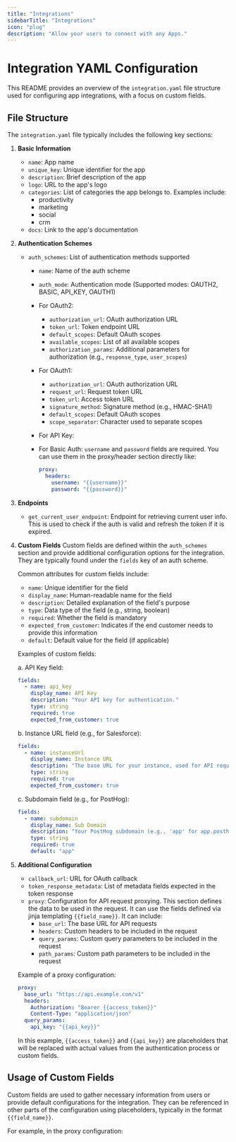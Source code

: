 ```yaml
---
title: "Integrations"
sidebarTitle: "Integrations"
icon: "plug"
description: "Allow your users to connect with any Apps."
---
```


# Integration YAML Configuration

This README provides an overview of the `integration.yaml` file structure used for configuring app integrations, with a focus on custom fields.

## File Structure

The `integration.yaml` file typically includes the following key sections:

1. **Basic Information**
   - `name`: App name
   - `unique_key`: Unique identifier for the app
   - `description`: Brief description of the app
   - `logo`: URL to the app's logo
   - `categories`: List of categories the app belongs to. Examples include:
     - productivity
     - marketing
     - social
     - crm
   - `docs`: Link to the app's documentation

2. **Authentication Schemes**
   - `auth_schemes`: List of authentication methods supported
     - `name`: Name of the auth scheme
     - `auth_mode`: Authentication mode (Supported modes: OAUTH2, BASIC, API_KEY, OAUTH1)
     - For OAuth2:
       - `authorization_url`: OAuth authorization URL
       - `token_url`: Token endpoint URL
       - `default_scopes`: Default OAuth scopes
       - `available_scopes`: List of all available scopes
       - `authorization_params`: Additional parameters for authorization (e.g., `response_type`, `user_scopes`)
     - For OAuth1:
       - `authorization_url`: OAuth authorization URL
       - `request_url`: Request token URL
       - `token_url`: Access token URL
       - `signature_method`: Signature method (e.g., HMAC-SHA1)
       - `default_scopes`: Default OAuth scopes
       - `scope_separator`: Character used to separate scopes
     - For API Key:
       
     - For Basic Auth:
       `username` and `password` fields are required. You can use them in the proxy/header section directly like:
       ```yaml
       proxy:
         headers:
           username: "{{username}}"
           password: "{{password}}"
       ```

3. **Endpoints**
   - `get_current_user_endpoint`: Endpoint for retrieving current user info. This is used to check if the auth is valid and refresh the token if it is expired.

4. **Custom Fields**
   Custom fields are defined within the `auth_schemes` section and provide additional configuration options for the integration. They are typically found under the `fields` key of an auth scheme.

   Common attributes for custom fields include:
   - `name`: Unique identifier for the field
   - `display_name`: Human-readable name for the field
   - `description`: Detailed explanation of the field's purpose
   - `type`: Data type of the field (e.g., string, boolean)
   - `required`: Whether the field is mandatory
   - `expected_from_customer`: Indicates if the end customer needs to provide this information
   - `default`: Default value for the field (if applicable)

   Examples of custom fields:

   a. API Key field:
   ```yaml
   fields:
     - name: api_key
       display_name: API Key
       description: "Your API key for authentication."
       type: string
       required: true
       expected_from_customer: true
   ```

   b. Instance URL field (e.g., for Salesforce):
   ```yaml
   fields:
     - name: instanceUrl
       display_name: Instance URL
       description: "The base URL for your instance, used for API requests."
       type: string
       required: true
       expected_from_customer: true
   ```

   c. Subdomain field (e.g., for PostHog):
   ```yaml
   fields:
     - name: subdomain
       display_name: Sub Domain
       description: "Your PostHog subdomain (e.g., 'app' for app.posthog.com)."
       type: string
       required: true
       default: "app"
   ```

5. **Additional Configuration**
   - `callback_url`: URL for OAuth callback
   - `token_response_metadata`: List of metadata fields expected in the token response
   - `proxy`: Configuration for API request proxying. This section defines the data to be used in the request. It can use the fields defined via jinja templating `{{field_name}}`. It can include:
     - `base_url`: The base URL for API requests
     - `headers`: Custom headers to be included in the request
     - `query_params`: Custom query parameters to be included in the request
     - `path_params`: Custom path parameters to be included in the request

   Example of a proxy configuration:
   ```yaml
   proxy:
     base_url: "https://api.example.com/v1"
     headers:
       Authorization: "Bearer {{access_token}}"
       Content-Type: "application/json"
     query_params:
       api_key: "{{api_key}}"
   ```

   In this example, `{{access_token}}` and `{{api_key}}` are placeholders that will be replaced with actual values from the authentication process or custom fields.

## Usage of Custom Fields

Custom fields are used to gather necessary information from users or provide default configurations for the integration. They can be referenced in other parts of the configuration using placeholders, typically in the format `{{field_name}}`.

For example, in the proxy configuration: